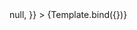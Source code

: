

<Meta title="Design System/Pagination/Light Mode" component={Pagination} />


<Canvas>
  <Story
    name="Pagination"
    args={{
      mode: "light",
      currentPage: 2,
      maxPages: 7,
      onChangePage: () => null,
    }}
  >
    {Template.bind({})}
  </Story>
</Canvas>